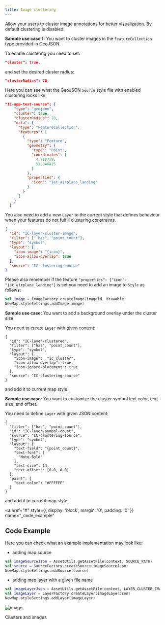 ```yaml
---
title: Image clustering
---
```


Allow your users to cluster image annotations for better visualization. By default clustering is
disabled.

**Sample use case 1:** You want to cluster images in the `FeatureCollection` type provided in
GeoJSON.

To enable clustering you need to set:

```json
"cluster": true,
```

and set the desired cluster radius:

```json
"clusterRadius": 70,
```

Here you can see what the GeoJSON `Source` style file with enabled clustering looks like:

```json
"IC-app-test-source": {
    "type": "geojson",
    "cluster": true,
    "clusterRadius": 70,
    "data": {
      "type": "FeatureCollection",
      "features": [
        {
          "type": "Feature",
          "geometry": {
            "type": "Point",
            "coordinates": [
              4.710759,
              52.340415
            ]
          },
          "properties": {
            "icon": "jet_airplane_landing"
          }
        }
      ]
    }
  }
```

You also need to add a new `Layer` to the current style that defines behaviour when your features do
not fulfill clustering constraints.

```json
{
  "id": "IC-layer-cluster-image",
  "filter": ["!has", "point_count"],
  "type": "symbol",
  "layout": {
    "icon-image": "{icon}",
    "icon-allow-overlap": true
  },
  "source": "IC-clustering-source"
}
```

Please also remember if the feature `"properties": {"icon": "jet_airplane_landing"}` is set you need
to add an image to `Style` as follows:

```kotlin
val image = ImageFactory.createImage(imageId, drawable)
NewMap.styleSettings.addImage(image)
```

**Sample use case:** You want to add a background overlay under the cluster size.

You need to create `Layer` with given content:

```shell
{
  "id": "IC-layer-clustered",
  "filter": ["has", "point_count"],
  "type": "symbol",
  "layout": {
    "icon-image":  "ic_cluster",
    "icon-allow-overlap": true,
    "icon-ignore-placement": true
  },
  "source": "IC-clustering-source"
}
```

and add it to current map style.

**Sample use case:** You want to customize the cluster symbol text color, text size, and offset.

You need to define `Layer` with given JSON content:

```shell
{
  "filter": ["has", "point_count"],
  "id": "IC-layer-symbol-count",
  "source": "IC-clustering-source",
  "type": "symbol",
  "layout": {
    "text-field": "{point_count}",
    "text-font": [
      "Noto-Bold"
    ],
    "text-size": 14,
    "text-offset": [0.0, 0.0]
  },
  "paint": {
    "text-color": "#FFFFFF"
  }
}
```

and add it to current map style.

<a
  href="#"
  style={{ display: 'block', margin: '0', padding: '0' }}
  name="_code_example"
></a>

## Code Example

Here you can check what an example implementation may look like:

- adding map source

```kotlin
val imageSourceJson = AssetUtils.getAssetFile(context, SOURCE_PATH)
val source = SourceFactory.createSource(imageSourceJson)
NewMap.styleSettings.addSource(source)
```

- adding map layer with a given file name

```kotlin
val imageLayerJson = AssetUtils.getAssetFile(context, LAYER_CLUSTER_IMAGE_PATH)
val imageLayer = LayerFactory.createLayer(imageLayerJson)
NewMap.styleSettings.addLayer(imageLayer)
```

<ContentWrapper maxWidth="350px" objectFit="contain">

![image](../images/Image_clustering.png)

</ContentWrapper>

Clusters and images